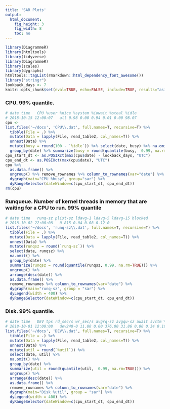```yaml
---
title: 'SAR Plots'
output:
  html_document:
    fig_height: 3
    fig_width: 8
    toc: no
---
```


```r
library(DiagrammeR)
library(htmltools)
library(tidyverse)
library(DiagrammeR)
library(scales)
library(dygraphs)
htmltools::tagList(rmarkdown::html_dependency_font_awesome())
library("stringr")
lookback_days <- 7
knitr::opts_chunk$set(eval=TRUE, echo=FALSE, include=TRUE, results="asis", message=FALSE, warning=FALSE)
```

### **CPU**. 99% quantile. 

```r
# date time   CPU %user %nice %system %iowait %steal %idle
# 2018-10-15 12:00:07   all 0.98 0.00 0.94 0.01 0.00 98.07
cpu <-
list.files('~/docs', 'CPU\\.dat', full.names=T, recursive=T) %>%
  tibble(File = .) %>%
  mutate(Data = lapply(File, read_table2, col_names=T)) %>%
  unnest(Data) %>%
  mutate(busy = round(100 - `%idle`)) %>% select(date, busy) %>% na.omit() %>%
  group_by(date) %>% summarize(busy = round(quantile(busy,  0.99, na.rm=TRUE))) %>% arrange(desc(date))
cpu_start_dt <- as.POSIXct(max(cpu$date) - lookback_days, "UTC")
cpu_end_dt <- as.POSIXct(max(cpu$date), "UTC")
cpu %>%
  as.data.frame() %>%
  ungroup() %>% remove_rownames %>% column_to_rownames(var="date") %>%
  dygraph(main="CPU %busy", group="sar") %>%
  dyRangeSelector(dateWindow=c(cpu_start_dt, cpu_end_dt))
rm(cpu)
```

### **Runqueue**. Number of kernel threads in memory that are waiting for a CPU to run. 99% quantile 

```r
# date time   runq-sz plist-sz ldavg-1 ldavg-5 ldavg-15 blocked
# 2018-10-02 22:00:08   0 815 0.04 0.08 0.12 0
list.files('~/docs', 'runq-sz\\.dat', full.names=T, recursive=T) %>%
  tibble(File = .) %>%
  mutate(Data = lapply(File, read_table2, col_names=T)) %>%
  unnest(Data) %>%
  mutate(runqsz = round(`runq-sz`)) %>%
  select(date, runqsz) %>%
  na.omit() %>%
  group_by(date) %>%
  summarize(runqsz = round(quantile(runqsz, 0.99, na.rm=TRUE))) %>%
  ungroup() %>%
  arrange(desc(date)) %>%
  as.data.frame() %>%
  remove_rownames %>% column_to_rownames(var="date") %>%
  dygraph(main="runq-sz", group = "sar") %>%
  dyLegend(width = 400) %>%
  dyRangeSelector(dateWindow=c(cpu_start_dt, cpu_end_dt))
```

### **Disk**. 99% quantile.

```r
# date time   DEV tps rd_sec/s wr_sec/s avgrq-sz avgqu-sz await svctm %util
# 2018-10-01 12:00:08   dev248-0 11.80 0.00 376.00 31.86 0.00 0.34 0.19 0.22
list.files('~/docs', 'DEV\\.dat', full.names=T, recursive=T) %>%
  tibble(File = .) %>%
  mutate(Data = lapply(File, read_table2, col_names=T)) %>%
  unnest(Data) %>%
  mutate(util = round(`%util`)) %>%
  select(date, util) %>%
  na.omit() %>%
  group_by(date) %>%
  summarize(util = round(quantile(util,  0.99, na.rm=TRUE))) %>%
  ungroup() %>%
  arrange(desc(date)) %>%
  as.data.frame() %>%
  remove_rownames %>% column_to_rownames(var="date") %>%
  dygraph(main="Disk %util", group = "sar") %>%
  dyLegend(width = 400) %>%
  dyRangeSelector(dateWindow=c(cpu_start_dt, cpu_end_dt))
```
